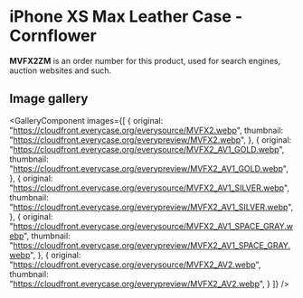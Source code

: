 
# iPhone XS Max Leather Case - Cornflower

<Callout type='info' emoji='👉🏻'>**MVFX2ZM** is an order number for this product, used for search engines, auction websites and such.</Callout>

## Image gallery

<GalleryComponent
    images={[
      {
        original: "https://cloudfront.everycase.org/everysource/MVFX2.webp",
        thumbnail: "https://cloudfront.everycase.org/everypreview/MVFX2.webp",
      },
      {
        original: "https://cloudfront.everycase.org/everysource/MVFX2_AV1_GOLD.webp",
        thumbnail: "https://cloudfront.everycase.org/everypreview/MVFX2_AV1_GOLD.webp",
      },
      {
        original: "https://cloudfront.everycase.org/everysource/MVFX2_AV1_SILVER.webp",
        thumbnail: "https://cloudfront.everycase.org/everypreview/MVFX2_AV1_SILVER.webp",
      },
      {
        original: "https://cloudfront.everycase.org/everysource/MVFX2_AV1_SPACE_GRAY.webp",
        thumbnail: "https://cloudfront.everycase.org/everypreview/MVFX2_AV1_SPACE_GRAY.webp",
      },
      {
        original: "https://cloudfront.everycase.org/everysource/MVFX2_AV2.webp",
        thumbnail: "https://cloudfront.everycase.org/everypreview/MVFX2_AV2.webp",
      }
    ]}
  />
